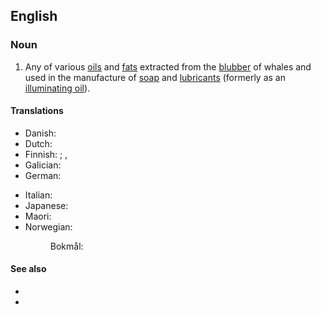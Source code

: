 ==English==
{{wikipedia}}

===Noun===
{{en-noun|~}}

# {{topics|en|Fats and oils}} Any of various [[oil]]s and [[fat]]s extracted from the [[blubber]] of whales and used in the manufacture of [[soap]] and [[lubricant]]s (formerly as an [[illuminating oil]]).

====Translations====
{{trans-top|oil or fat extracted from whale blubber}}
* Danish: {{t|da|hvalolje|c}}
* Dutch: {{t+|nl|walvistraan|m|f}}
* Finnish: {{t|fi|valaanrasva}} {{qualifier|fat}}; {{t|fi|valaanöljy}} {{qualifier|oil}}, {{t+|fi|valasöljy}}
* Galician: {{t+|gl|aceite de balea|m}}
* German: {{t+|de|Tran|m}}
{{trans-mid}}
* Italian: {{t|it|olio di balena|m}}
* Japanese: {{t|ja|鯨油|tr=げいゆ, geiyu|sc=Jpan}}
* Maori: {{t|mi|wē parāoa}}
* Norwegian:
*: Bokmål: {{t|nb|hvalolje|m|f}}
{{trans-bottom}}

====See also====
* {{l|en|sperm oil}}
* {{l|en|spermaceti}}